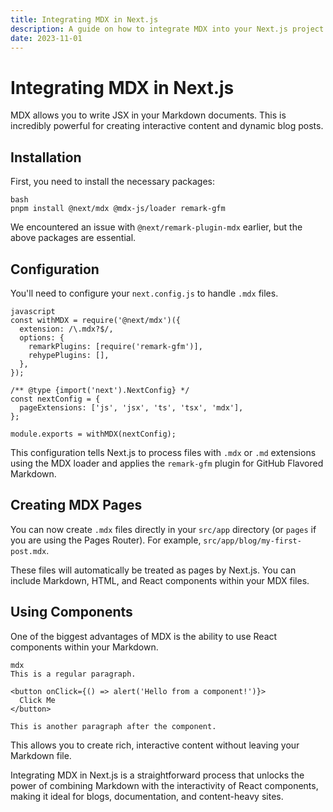 ```yaml
---
title: Integrating MDX in Next.js
description: A guide on how to integrate MDX into your Next.js project for writing blog posts and content.
date: 2023-11-01
---
```


# Integrating MDX in Next.js

MDX allows you to write JSX in your Markdown documents. This is incredibly powerful for creating interactive content and dynamic blog posts.

## Installation

First, you need to install the necessary packages:
```
bash
pnpm install @next/mdx @mdx-js/loader remark-gfm
```
We encountered an issue with `@next/remark-plugin-mdx` earlier, but the above packages are essential.

## Configuration

You'll need to configure your `next.config.js` to handle `.mdx` files.
```
javascript
const withMDX = require('@next/mdx')({
  extension: /\.mdx?$/,
  options: {
    remarkPlugins: [require('remark-gfm')],
    rehypePlugins: [],
  },
});

/** @type {import('next').NextConfig} */
const nextConfig = {
  pageExtensions: ['js', 'jsx', 'ts', 'tsx', 'mdx'],
};

module.exports = withMDX(nextConfig);
```
This configuration tells Next.js to process files with `.mdx` or `.md` extensions using the MDX loader and applies the `remark-gfm` plugin for GitHub Flavored Markdown.

## Creating MDX Pages

You can now create `.mdx` files directly in your `src/app` directory (or `pages` if you are using the Pages Router). For example, `src/app/blog/my-first-post.mdx`.

These files will automatically be treated as pages by Next.js. You can include Markdown, HTML, and React components within your MDX files.

## Using Components

One of the biggest advantages of MDX is the ability to use React components within your Markdown.
```
mdx
This is a regular paragraph.

<button onClick={() => alert('Hello from a component!')}>
  Click Me
</button>

This is another paragraph after the component.
```
This allows you to create rich, interactive content without leaving your Markdown file.

Integrating MDX in Next.js is a straightforward process that unlocks the power of combining Markdown with the interactivity of React components, making it ideal for blogs, documentation, and content-heavy sites.